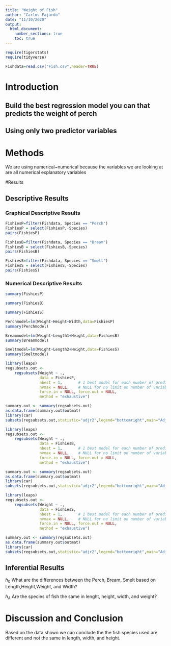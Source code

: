 ```yaml
---
title: "Weight of Fish"
author: "Carlos Fajardo"
date: "11/10/2020"
output: 
  html_document:
    number_sections: true
    toc: true
---
```



```r
require(tigerstats)
require(tidyverse)
```

```r
Fishdata=read.csv("Fish.csv",header=TRUE)
```


# Introduction

<!--In this section you explain what you are trying to show.  Where did the data come from?  What is the research or other question you are trying to answer?!-->

## Build the best regression model you can that predicts the weight of perch
## Using only two predictor variables  


# Methods

<!--Decide on your methods:  use "variable analysis" or other appropriate descriptors.  Make sure to choose at least one graphical method and at least one numerical method.!-->

We are using numerical~numerical because the variables we are looking at are all numerical explanatory variables 

#Results

<!--Divide this section into two sub-sections:  One for your descriptive  results and one for your inferential results.!-->

## Descriptive Results

### Graphical Descriptive Results

```r
FishiesP=filter(Fishdata, Species == "Perch")
FishiesP = select(FishiesP,-Species)
pairs(FishiesP)
```

```r
FishiesB=filter(Fishdata, Species == "Bream")
FishiesB = select(FishiesB,-Species)
pairs(FishiesB)
```

```r
FishiesS=filter(Fishdata, Species == "Smelt")
FishiesS = select(FishiesS,-Species)
pairs(FishiesS)
```

<!--Graphical results here.  Make sure to show your code.  Provide appropriate labels for axes, giving units if possible, and provide a good title for the graph, too.  Use the graphical results to describe the patterns if any that exist in the data as focused toward the research question!-->

### Numerical Descriptive Results

```r
summary(FishiesP)
```

```r
summary(FishiesB)
```

```r
summary(FishiesS)
```

<!--Numerical results go here. Use the numerical results to describe the patterns if any that exist in the data as focused toward the research question!-->

```r
Perchmodel=lm(Weight~Height+Width,data=FishiesP)
summary(Perchmodel)
```

```r
Breammodel=lm(Weight~Length1+Height,data=FishiesB)
summary(Breammodel)
```

```r
Smeltmodel=lm(Weight~Length2+Height,data=FishiesS)
summary(Smeltmodel)
```

```r
library(leaps)
regsubsets.out <-
    regsubsets(Weight ~ .,
               data = FishiesP,
               nbest = 1,       # 1 best model for each number of predictors
               nvmax = NULL,    # NULL for no limit on number of variables
               force.in = NULL, force.out = NULL,
               method = "exhaustive")

summary.out <- summary(regsubsets.out)
as.data.frame(summary.out$outmat)
library(car)
subsets(regsubsets.out,statistic="adjr2",legend="bottomright",main="Adjusted R^2")
```

```r
library(leaps)
regsubsets.out <-
    regsubsets(Weight ~ .,
               data = FishiesB,
               nbest = 1,       # 1 best model for each number of predictors
               nvmax = NULL,    # NULL for no limit on number of variables
               force.in = NULL, force.out = NULL,
               method = "exhaustive")

summary.out <- summary(regsubsets.out)
as.data.frame(summary.out$outmat)
library(car)
subsets(regsubsets.out,statistic="adjr2",legend="bottomright",main="Adjusted R^2")
```
```r
library(leaps)
regsubsets.out <-
    regsubsets(Weight ~ .,
               data = FishiesS,
               nbest = 1,       # 1 best model for each number of predictors
               nvmax = NULL,    # NULL for no limit on number of variables
               force.in = NULL, force.out = NULL,
               method = "exhaustive")

summary.out <- summary(regsubsets.out)
as.data.frame(summary.out$outmat)
library(car)
subsets(regsubsets.out,statistic="adjr2",legend="bottomright",main="Adjusted R^2")
```
## Inferential Results

<!--State hypothesis clearly.  Make sure your discussion of the inferential test covers all the aspects that the test output produces, such as test statistic, p-value etc.  Make a decision about the null hypothesis, explain the assumptions on which the selected test/procedure was based, and why the chosen procedure satisfys the assumptions and is appropriate to answer the research question!-->
$h_0$ What are the differences between the Perch, Bream, Smelt based on Length,Height,Weight, and Width?  

$h_A$ Are the species of fish the same in lenght, height, width, and weight?  

# Discussion and Conclusion

<!--Discussion and conclusion here.  If you found a relationship be sure to consider whether the relationship occurs because one of the variavbles causes the other, or whether they perhasps are related for some other reason.  Watch the chapter 6 videos from the GeorgeTown videos collection.!-->

Based on the data shown we can conclude the the fish species used are different and not the same in length, width, and height.